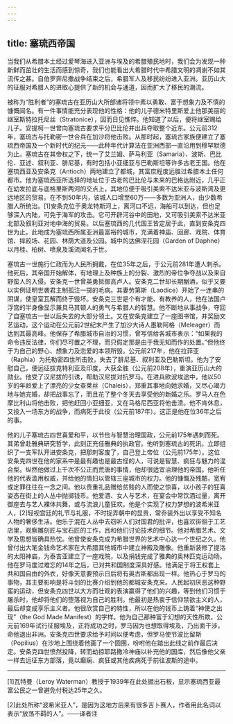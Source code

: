 ```yaml
---
---
---
```

title: 塞琉西帝国
---




当我们从希腊本土经过爱琴海进入亚洲与埃及的希腊殖民地时，我们会为发现一种新鲜而茁壮的生活而感到惊奇，我们也能看出大希腊时代中希腊文明的凋谢不如其流传之甚。自伯罗奔尼撒战争结束之后，希腊军人及移民纷纷进入亚洲。亚历山大的征服对希腊人的进取心提供了新的机会与通道，因而扩大了移民的潮流。

被称为“胜利者”的塞琉古在亚历山大所部诸将领中素以勇敢、富于想象力及不慎的慷慨闻名。有一件事情能充分表现他的性格：他的儿子德米特里斯爱上他那美丽的继室斯特拉托尼丝（Stratonice），因而日见憔悴。他知道了以后，便将继室赐给儿子。安提柯一世曾向塞琉古要求平分巴比伦并出兵夺取整个近东。公元前312年，塞琉古与托勒密一世合兵在加沙将他击败。从那时起，塞琉古家族便建立了塞琉西帝国及一个新时代的纪元——此种年代计算法在亚洲西部一直沿用到穆罕默德为止。塞琉古在其帝权之下，统一了艾兰姆、萨马利亚（Samaria）、波斯、巴比伦、亚述、叙利亚、腓尼基，有时包括小亚细亚与巴勒斯坦等许多古老王国。他在塞琉西亚及安条克（Antioch）两地建立了都城，其富庶程度远胜过希腊本土任何都市。他为塞琉西亚所选择的地址位于古老的巴比伦与未来的巴格达附近，几乎正在幼发拉底与底格里斯两河的交点上，其地位便于吸引美索不达米亚与波斯湾及更远地区的贸易。在不到50年内，该城人口增至60万——多数为亚洲人，由少数希腊人所统治。[1]安条克位于奥龙特斯河上，离河口不远，海船可以到达，但也足够深入内陆，可免于海军的攻击。它可开辟河谷中的田地，又可吸引美索不达米亚北部及叙利亚对地中海的贸易。以后塞琉西的几代国王皆定居于此，直到安条克四世为止。此地成为塞琉西所属亚洲最富裕的城市，充满着神庙、回廊、戏院、体育馆、摔跤场、花园、林荫大道及公园。城中的达佛涅花园（Garden of Daphne）以月桂、柏树、喷泉及溪流闻名于世。

塞琉古一世施行仁政而为人民所拥戴，在位35年之后，于公元前281年遭人刺杀。他死后，其帝国开始解体，有地理上及种族上的分裂、激烈的帝位争夺战以及来自野蛮人的入侵。安条克一世曾英勇抵御高卢人。安条克二世却长期酗酒，似乎又要以实例证明世袭君主制孤注一掷的毛病。其妻劳第斯（Laodice）开始了一连串的阴谋，使皇室瓦解而终于毁坏。安条克三世是个有才能、有教养的人，他在法国卢浮宫的半身像显示兼具马其顿人的勇气与希腊人的智慧。他不断地从事战争，夺回了自塞琉古一世以后失去的大部分领土。又在安条克建立了一座图书馆，并奖励文艺运动，这个运动在公元前2世纪末产生了加沙大诗人墨勒阿格（Meleager）而达到其最高峰。他保存了希腊城市自治的习惯，曾写信给各城市表示：“如果我的命令违反法律，你们尽可置之不理，而只假定那是由于我无知而作的处置。”但他终于为自己的野心、想象力及恋爱的本领所毁。公元前217年，他在拉菲亚（Raphia）为托勒密四世所击败，失去了腓尼基、叙利亚及巴勒斯坦。他为了安慰自己，便远征拔克特利亚及印度，大获全胜（公元前208年），重演亚历山大的勋业。他受了汉尼拔的引诱，帮助汉尼拔对抗罗马。在进兵欧波埃途中，他以50岁的年龄爱上了漂亮的少女查莱丝（Chaleis），郑重其事地向她求婚，又尽心竭力地与她完婚，却把战事忘了，而且花了整个冬天去享受他的新婚之乐。罗马人在色摩比利山将他击败，把他赶回小亚细亚，又在马格尼西亚将他击溃。他不肯休息，又投入一场东方的战争，而病死于此役（公元前187年）。这正是他在位36年之后的事。

他的儿子塞琉古四世喜爱和平，以节俭与智慧治理国政，公元前175年遇刺而死。其弟曾赴雅典研究哲学，此刻正充任雅典的执政官。他听到塞琉古的死讯，立即组织了一支军队开进安条克，把那刺客废了，自己登上帝位（公元前175年）。这位安条克四世在他的家系中是最有趣也是最古怪的人，可说是智慧、疯狂与魅力的混合型。纵然他做过上千次不公正而荒唐的事情，他却很适宜治理他的帝国。他听任他的代表滥用权威，并给他的情妇以管辖三座城市的权力。他的慷慨及残酷，宽宥或定罪往往在一念之间。他以贵重礼品赠给贫贱的人而使之惊喜，以小孩子的狂喜姿态在街上的人丛中抛掷钱币。他爱酒、女人与艺术，在宴会中常饮酒过量，离开御座去与艺人裸体共舞，或与流浪儿童狂欢。他是个实现了权力梦想的波希米亚人，[2]轻视宫廷的礼节与礼服，不时捉弄朝中的显贵，常乔装外出以享受不知名人物的奢侈生活。他乐于混在人丛中去窃听人们对国君的批评，也喜欢徘徊于工艺店里，观察雕刻匠与宝石匠的工作，且和他们讨论技术的细节。他对希腊艺术、文学及思想皆确具热忱。他曾使安条克成为希腊世界的艺术中心达一个世纪之久。他曾付出大笔金钱命艺术家在大希腊其他城市中建立神殿及雕像。他重新装修了提洛的太阳神庙，为泰吉亚建立了一座戏院，以及捐钱完成了雅典的奥林匹克运动场。他在罗马度过难忘的14年之后，已对共和国制度深具好感。他满足于将王权套上共和国自由的外衣，好像天意要预示日后将有奥古斯都出现一样。他热心于罗马的事物，其主要影响是将斗剑的比赛介绍到他的都城安条克来。人民起初厌恶这种野蛮的运动，但安条克四世以大方而壮观的表演赢得了他们的兴趣，等到他们习惯于屠杀时，他却将他们的堕落视为自己的胜利。他最初是热衷于信仰禁欲主义的人，最后却变成享乐主义者。他很欣赏自己的特性，所以在他的钱币上铸着“神使之出现”（the God Made Manifest）的字样。他为自己那种富于幻想的天性所欺，公元前169年试行征服埃及，正将成功之时，罗马因为也想取得埃及，乃出面干涉，命他退出非洲。安条克四世要求给予时间以便考虑，但罗马使节波比留斯（Popilius）在沙地上围绕着他画了一个圆圈，吩咐他在踏出此线之前作最后决定。安条克四世愤然投降，转而劫掠耶路撒冷神庙以补充他的国库，然后像他父亲一样去远征东方部落，竟以癫痫、疯狂或其他疾病死于前往波斯的途中。



* * *



[1]瓦特曼（Leroy Waterman）教授于1939年在此处掘出石板，显示塞琉西亚最富公民之一曾避免付税达25年之久。

[2]此处所称“波希米亚人”，是因为这地方后来有很多吉卜赛人，作者用此名词以表示“放荡不羁的人”。——译者注